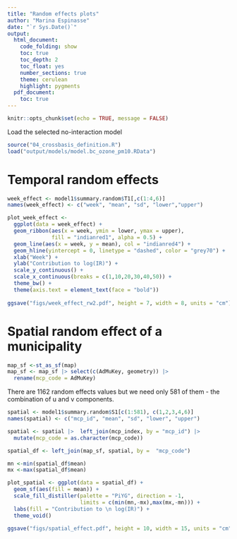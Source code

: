 ```yaml
---
title: "Random effects plots"
author: "Marina Espinasse"
date: "`r Sys.Date()`"
output:
  html_document:
    code_folding: show
    toc: true
    toc_depth: 2
    toc_float: yes
    number_sections: true
    theme: cerulean
    highlight: pygments
  pdf_document:
    toc: true
---
```


```r
knitr::opts_chunk$set(echo = TRUE, message = FALSE)
```

Load the selected no-interaction model

```r
source("04_crossbasis_definition.R")
load("output/models/model.bc_ozone_pm10.RData")
```


# Temporal random effects

```r
week_effect <- model1$summary.random$T1[,c(1:4,6)]
names(week_effect) <- c("week", "mean", "sd", "lower","upper")
```


```r

plot_week_effect <-
  ggplot(data = week_effect) + 
  geom_ribbon(aes(x = week, ymin = lower, ymax = upper), 
              fill = "indianred1", alpha = 0.5) + 
  geom_line(aes(x = week, y = mean), col = "indianred4") +
  geom_hline(yintercept = 0, linetype = "dashed", color = "grey70") +
  xlab("Week") +
  ylab("Contribution to log(IR)") +
  scale_y_continuous() +
  scale_x_continuous(breaks = c(1,10,20,30,40,50)) +
  theme_bw() +
  theme(axis.text = element_text(face = "bold"))
  
ggsave("figs/week_effect_rw2.pdf", height = 7, width = 8, units = "cm")
```

# Spatial random effect of a municipality

```r
map_sf <-st_as_sf(map)
map_sf <- map_sf |> select(c(AdMuKey, geometry)) |> 
  rename(mcp_code = AdMuKey)
```


There are 1162 random effects values but we need only 581 of them - the combination of u and v components.

```r
spatial <- model1$summary.random$S1[c(1:581), c(1,2,3,4,6)]
names(spatial) <- c("mcp_id", "mean", "sd", "lower", "upper")

spatial <- spatial |>  left_join(mcp_index, by = "mcp_id") |> 
  mutate(mcp_code = as.character(mcp_code)) 

spatial_df <- left_join(map_sf, spatial, by =  "mcp_code")

mn <-min(spatial_df$mean)
mx <-max(spatial_df$mean)
```

```r
plot_spatial <- ggplot(data = spatial_df) + 
  geom_sf(aes(fill = mean)) +
  scale_fill_distiller(palette = "PiYG", direction = -1, 
                       limits = c(min(mn,-mx),max(mx,-mn))) +
  labs(fill = "Contribution to \n log(IR)") +
  theme_void() 
  
ggsave("figs/spatial_effect.pdf", height = 10, width = 15, units = "cm")
```

